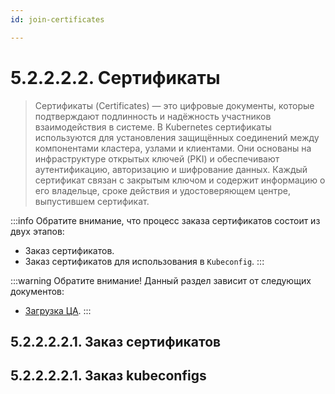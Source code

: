 ```yaml
---
id: join-certificates

---
```


# 5.2.2.2.2. Сертификаты
> Сертификаты (Certificates) — это цифровые документы, которые подтверждают подлинность и надёжность участников взаимодействия в системе. В Kubernetes сертификаты используются для установления защищённых соединений между компонентами кластера, узлами и клиентами. Они основаны на инфраструктуре открытых ключей (PKI) и обеспечивают аутентификацию, авторизацию и шифрование данных. Каждый сертификат связан с закрытым ключом и содержит информацию о его владельце, сроке действия и удостоверяющем центре, выпустившем сертификат.

:::info
Обратите внимание, что процесс заказа сертификатов состоит из двух этапов:

- Заказ сертификатов.
- Заказ сертификатов для использования в ```Kubeconfig```.
:::

:::warning Обратите внимание!
Данный раздел зависит от следующих документов:
- [Загрузка ЦА](../centerAuthority/join.mdx).
:::


## 5.2.2.2.2.1. Заказ сертификатов
<JoinCertsGen/>

## 5.2.2.2.2.1. Заказ kubeconfigs
<JoinKubeconfigGen/>
